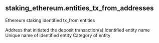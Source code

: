 ## staking_ethereum.entities_tx_from_addresses 
Ethereum staking identified tx_from entities

<ParamField path="tx_from">
Address that initiated the deposit transaction(s)
</ParamField>
<ParamField path="entity">
Identified entity name
</ParamField>
<ParamField path="entity_unique_name">
Unique name of identified entity
</ParamField>
<ParamField path="category">
Category of entity
</ParamField>
